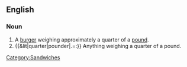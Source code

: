 ==English==

===Noun===
{{en-noun|sg=[[quarter]]-[[pounder]]}}

# A [[burger]] weighing approximately a quarter of a [[pound]].
# {{&lit|quarter|pounder|.=:}} Anything weighing a quarter of a pound.
[[Category:Sandwiches]]